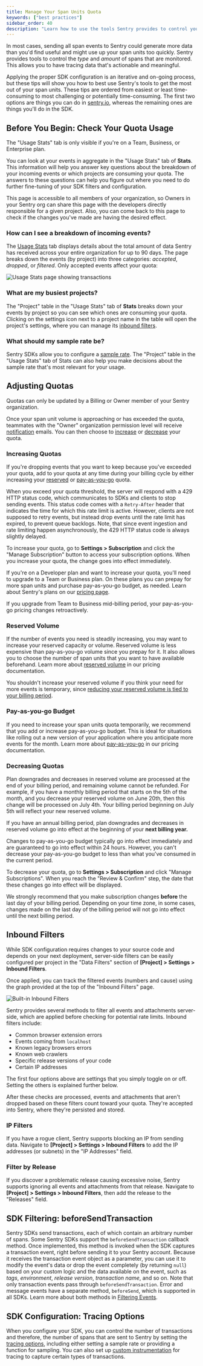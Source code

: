 ```yaml
---
title: Manage Your Span Units Quota
keywords: ["best practices"]
sidebar_order: 40
description: "Learn how to use the tools Sentry provides to control your span unit quota."
---
```

In most cases, sending all span events to Sentry could generate more data than you'd find useful and might use up your span units too quickly. Sentry provides tools to control the _type_ and _amount_ of spans that are monitored. This allows you to have tracing data that's actionable and meaningful.

Applying the proper SDK configuration is an iterative and on-going process, but these tips will show you how to best use Sentry's tools to get the most out of your span units. These tips are ordered from easiest or least time-consuming to most challenging or potentially time-consuming. The first two options are things you can do in [sentry.io](https://sentry.io), whereas the remaining ones are things you'll do in the SDK.

## Before You Begin: Check Your Quota Usage

<Alert title="Note" level="info">

The "Usage Stats" tab is only visible if you're on a Team, Business, or Enterprise plan.

</Alert>

You can look at your events in aggregate in the "Usage Stats" tab of **Stats**. This information will help you answer key questions about the breakdown of your incoming events or which projects are consuming your quota. The answers to these questions can help you figure out where you need to do further fine-tuning of your SDK filters and configuration.

This page is accessible to all members of your organization, so Owners in your Sentry org can share this page with the developers directly responsible for a given project. Also, you can come back to this page to check if the changes you've made are having the desired effect.

### How can I see a breakdown of incoming events?

The [Usage Stats](/product/stats/#usage-stats) tab displays details about the total amount of data Sentry has received across your entire organization for up to 90 days. The page breaks down the events (by project) into three categories: _accepted_, _dropped_, or _filtered_. Only accepted events affect your quota:

![Usage Stats page showing transactions](./img/usage-stats-transactions.png)

### What are my busiest projects?

The "Project" table in the "Usage Stats" tab of **Stats** breaks down your events by project so you can see which ones are consuming your quota. Clicking on the settings icon next to a project name in the table will open the project's settings, where you can manage its [inbound filters](#2-inbound-data-filters).

### What should my sample rate be?

Sentry SDKs allow you to configure a [sample rate](/platform-redirect/?next=/configuration/sampling/). The "Project" table in the "Usage Stats" tab of Stats can also help you make decisions about the sample rate that's most relevant for your usage.

## Adjusting Quotas

<Note>

Quotas can only be updated by a Billing or Owner member of your Sentry organization.

</Note>

Once your span unit volume is approaching or has exceeded the quota, teammates with the "Owner" organization permission level will receive [notification](/product/alerts/notifications/#quota-notifications) emails. You can then choose to [increase](#increasing-quotas) or [decrease](#decreasing-quotas) your quota.


### Increasing Quotas

If you're dropping events that you want to keep because you've exceeded your quota, add to your quota at any time during your billing cycle by either increasing your [reserved](#reserved-volume) or [pay-as-you-go](/pricing/#pricing-how-it-works) quota.

When you exceed your quota threshold, the server will respond with a 429 HTTP status code, which communicates to SDKs and clients to stop sending events. This status code comes with a `Retry-After` header that indicates the time for which this rate limit is active. However, clients are not supposed to retry events, but instead drop events until the rate limit has expired, to prevent queue backlogs. Note, that since event ingestion and rate limiting happen asynchronously, the 429 HTTP status code is always slightly delayed.

To increase your quota, go to **Settings > Subscription** and click the "Manage Subscription" button to access your subscription options. When you increase your quota, the change goes into effect immediately.

If you're on a Developer plan and want to increase your quota, you'll need to upgrade to a Team or Business plan. On these plans you can prepay for more span units and purchase pay-as-you-go budget, as needed. Learn about Sentry's plans on our [pricing page](https://sentry.io/pricing/).

<Alert>

If you upgrade from Team to Business mid-billing period, your pay-as-you-go pricing changes retroactively.

</Alert>

### Reserved Volume

If the number of events you need is steadily increasing, you may want to increase your reserved capacity or volume. Reserved volume is less expensive than pay-as-you-go volume since you prepay for it. It also allows you to choose the number of span units that you want to have available beforehand. Learn more about [reserved volume](/pricing/#prepaid-reserved-capacity) in our pricing documentation.

You shouldn't increase your reserved volume if you think your need for more events is temporary, since [reducing your reserved volume is tied to your billing period](#decreasing-quotas).

### Pay-as-you-go Budget

If you need to increase your span units quota temporarily, we recommend that you add or increase pay-as-you-go budget. This is ideal for situations like rolling out a new version of your application where you anticipate more events for the month. Learn more about [pay-as-you-go](/pricing/#pricing-how-it-works) in our pricing documentation.

### Decreasing Quotas

Plan downgrades and decreases in reserved volume are processed at the end of your billing period, and remaining volume cannot be refunded. For example, if you have a monthly billing period that starts on the 5th of the month, and you decrease your reserved volume on June 20th, then this change will be processed on July 4th. Your billing period beginning on July 5th will reflect your new reserved volume.

<Alert level="warning">

If you have an annual billing period, plan downgrades and decreases in reserved volume go into effect at the beginning of your **next billing year.**

</Alert>

Changes to pay-as-you-go budget typically go into effect immediately and are guaranteed to go into effect within 24 hours. However, you can't decrease your pay-as-you-go budget to less than what you've consumed in the current period.

To decrease your quota, go to **Settings > Subscription** and click "Manage Subscriptions". When you reach the "Review & Confirm" step, the date that these changes go into effect will be displayed.


<Note>

We strongly recommend that you make subscription changes **before** the last day of your billing period. Depending on your time zone, in some cases, changes made on the last day of the billing period will not go into effect until the next billing period.

</Note>

## Inbound Filters

While SDK configuration requires changes to your source code and depends on your next deployment, server-side filters can be easily configured per project in the "Data Filters" section of **[Project] > Settings > Inbound Filters**.

Once applied, you can track the filtered events (numbers and cause) using the graph provided at the top of the "Inbound Filters" page.

![Built-in Inbound Filters](./img/manage-event-stream-03.png)

Sentry provides several methods to filter all events and attachments server-side, which are applied before checking for potential rate limits. Inbound filters include:

- Common browser extension errors
- Events coming from `localhost`
- Known legacy browsers errors
- Known web crawlers
- Specific release versions of your code
- Certain IP addresses

The first four options above are settings that you simply toggle on or off. Setting the others is explained further below.

After these checks are processed, events and attachments that aren't dropped based on these filters count toward your quota. They're accepted into Sentry, where they're persisted and stored.

### IP Filters

If you have a rogue client, Sentry supports blocking an IP from sending data. Navigate to **[Project] > Settings > Inbound Filters** to add the IP addresses (or subnets) in the "IP Addresses" field.

### Filter by Release

<Include name="feature-available-for-plan-business.mdx" />

If you discover a problematic release causing excessive noise, Sentry supports ignoring all events and attachments from that release. Navigate to **[Project] > Settings > Inbound Filters**, then add the release to the "Releases" field.

## SDK Filtering: beforeSendTransaction

Sentry SDKs send transactions, each of which contain an arbitrary number of spans. Some Sentry SDKs support the `beforeSendTransaction` callback method. Once implemented, this method is invoked when the SDK captures a transaction event, right before sending it to your Sentry account. Because it receives the transaction event object as a parameter, you can use it to modify the event's data or drop the event completely (by returning `null`) based on your custom logic and the data available on the event, such as _tags_, _environment_, _release version_, _transaction name_, and so on. Note that only transaction events pass through `beforeSendTransaction`. Error and message events have a separate method, `beforeSend`, which is supported in all SDKs. Learn more about both methods in [Filtering Events](/platform-redirect/?next=/configuration/filtering/).

## SDK Configuration: Tracing Options

When you configure your SDK, you can control the number of transactions and therefore, the number of spans that are sent to Sentry by setting the [tracing options](/platform-redirect/?next=/configuration/options/%23tracing-options), including either setting a sample rate or providing a function for sampling. You can also set up [custom instrumentation](/platform-redirect/?next=/performance/instrumentation/custom-instrumentation/) for tracing to capture certain types of transactions.
